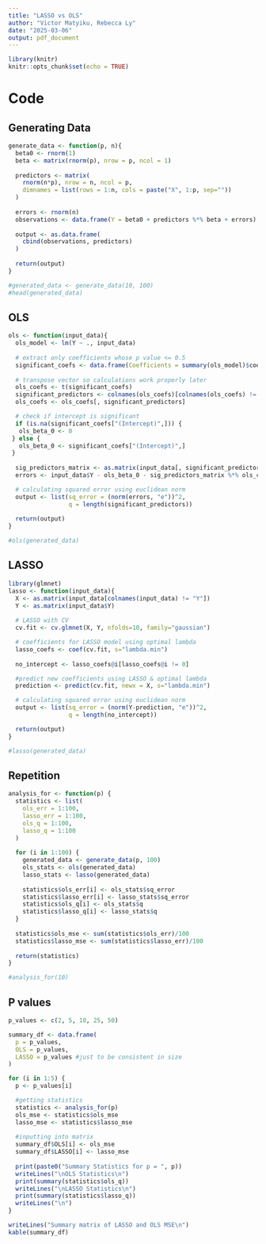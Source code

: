 ```yaml
---
title: "LASSO vs OLS"
author: "Victor Matyiku, Rebecca Ly"
date: "2025-03-06"
output: pdf_document
---
```


```r
library(knitr)
knitr::opts_chunk$set(echo = TRUE)
```

# Code

## Generating Data

```r
generate_data <- function(p, n){
  beta0 <- rnorm(1)
  beta <- matrix(rnorm(p), nrow = p, ncol = 1)
  
  predictors <- matrix(
    rnorm(n*p), nrow = n, ncol = p,
    dimnames = list(rows = 1:n, cols = paste("X", 1:p, sep=""))
  )
  
  errors <- rnorm(n)
  observations <- data.frame(Y = beta0 + predictors %*% beta + errors)
  
  output <- as.data.frame(
    cbind(observations, predictors)
  )
  
  return(output)
}

#generated_data <- generate_data(10, 100)
#head(generated_data)
```

## OLS

```r
ols <- function(input_data){
  ols_model <- lm(Y ~ ., input_data)
  
  # extract only coefficients whose p value <= 0.5
  significant_coefs <- data.frame(Coefficients = summary(ols_model)$coef[summary(ols_model)$coef[,4] <= .05, 4])
  
  # transpose vector so calculations work properly later
  ols_coefs <- t(significant_coefs)
  significant_predictors <- colnames(ols_coefs)[colnames(ols_coefs) != "(Intercept)"]
  ols_coefs <- ols_coefs[, significant_predictors]

  # check if intercept is significant
  if (is.na(significant_coefs["(Intercept)",])) {
   ols_beta_0 <- 0
 } else {
   ols_beta_0 <- significant_coefs["(Intercept)",]
 }
  
  sig_predictors_matrix <- as.matrix(input_data[, significant_predictors])
  errors <- input_data$Y - ols_beta_0 - sig_predictors_matrix %*% ols_coefs

  # calculating squared error using euclidean norm
  output <- list(sq_error = (norm(errors, "e"))^2,
                 q = length(significant_predictors))
  
  return(output)
}

#ols(generated_data)
```

## LASSO

```r
library(glmnet)
lasso <- function(input_data){
  X <- as.matrix(input_data[colnames(input_data) != "Y"])
  Y <- as.matrix(input_data$Y)
  
  # LASSO with CV
  cv.fit <- cv.glmnet(X, Y, nfolds=10, family="gaussian") 

  # coefficients for LASSO model using optimal lambda
  lasso_coefs <- coef(cv.fit, s="lambda.min")
  
  no_intercept <- lasso_coefs@i[lasso_coefs@i != 0]

  #predict new coefficients using LASSO & optimal lambda
  prediction <- predict(cv.fit, newx = X, s="lambda.min")  

  # calculating squared error using euclidean norm
  output <- list(sq_error = (norm(Y-prediction, "e"))^2, 
                 q = length(no_intercept))

  return(output)
}

#lasso(generated_data)
```

## Repetition

```r
analysis_for <- function(p) {
  statistics <- list(
    ols_err = 1:100,
    lasso_err = 1:100,
    ols_q = 1:100,
    lasso_q = 1:100
  )
  
  for (i in 1:100) {
    generated_data <- generate_data(p, 100)
    ols_stats <- ols(generated_data)
    lasso_stats <- lasso(generated_data)
    
    statistics$ols_err[i] <- ols_stats$sq_error
    statistics$lasso_err[i] <- lasso_stats$sq_error
    statistics$ols_q[i] <- ols_stats$q
    statistics$lasso_q[i] <- lasso_stats$q
  }
  
  statistics$ols_mse <- sum(statistics$ols_err)/100
  statistics$lasso_mse <- sum(statistics$lasso_err)/100
  
  return(statistics)
}

#analysis_for(10)
```

## P values

```r
p_values <- c(2, 5, 10, 25, 50)

summary_df <- data.frame(
  p = p_values,
  OLS = p_values,
  LASSO = p_values #just to be consistent in size
)

for (i in 1:5) {
  p <- p_values[i]

  #getting statistics
  statistics <- analysis_for(p)
  ols_mse <- statistics$ols_mse
  lasso_mse <- statistics$lasso_mse
  
  #inputting into matrix
  summary_df$OLS[i] <- ols_mse
  summary_df$LASSO[i] <- lasso_mse
  
  print(paste0("Summary Statistics for p = ", p))
  writeLines("\nOLS Statistics\n")
  print(summary(statistics$ols_q))
  writeLines("\nLASSO Statistics\n")
  print(summary(statistics$lasso_q))
  writeLines("\n")
}

writeLines("Summary matrix of LASSO and OLS MSE\n")
kable(summary_df)
```
